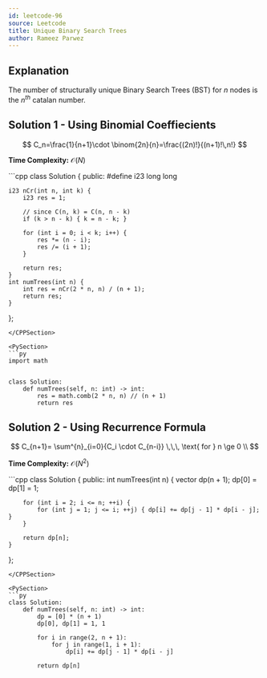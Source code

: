 ```yaml
---
id: leetcode-96
source: Leetcode
title: Unique Binary Search Trees
author: Rameez Parwez
---
```


## Explanation

The number of structurally unique Binary Search Trees (BST) for $n$ nodes is the $n^{th}$ catalan number.

## Solution 1 - Using Binomial Coeffiecients

$$
C_n=\frac{1}{n+1}\cdot \binom{2n}{n}=\frac{(2n)!}{(n+1)!\,n!}
$$

**Time Complexity:** $\mathcal{O}(N)$

<LanguageSection>

<CPPSection>
```cpp
class Solution {
  public:
#define i23 long long

	i23 nCr(int n, int k) {
		i23 res = 1;

		// since C(n, k) = C(n, n - k)
		if (k > n - k) { k = n - k; }

		for (int i = 0; i < k; i++) {
			res *= (n - i);
			res /= (i + 1);
		}

		return res;
	}
	int numTrees(int n) {
		int res = nCr(2 * n, n) / (n + 1);
		return res;
	}
};
```
</CPPSection>

<PySection>
```py
import math


class Solution:
	def numTrees(self, n: int) -> int:
		res = math.comb(2 * n, n) // (n + 1)
		return res
```
</PySection>

</LanguageSection>


## Solution 2 - Using Recurrence Formula

$$
C_{n+1}= \sum^{n}_{i=0}{C_i \cdot C_{n-i}} \,\,\, \text{ for } n \ge 0 \\
$$

**Time Complexity:** $\mathcal{O} (N^2)$

<LanguageSection>

<CPPSection>
```cpp
class Solution {
  public:
	int numTrees(int n) {
		vector<int> dp(n + 1);
		dp[0] = dp[1] = 1;

		for (int i = 2; i <= n; ++i) {
			for (int j = 1; j <= i; ++j) { dp[i] += dp[j - 1] * dp[i - j]; }
		}

		return dp[n];
	}
};
```
</CPPSection>

<PySection>
```py
class Solution:
	def numTrees(self, n: int) -> int:
		dp = [0] * (n + 1)
		dp[0], dp[1] = 1, 1

		for i in range(2, n + 1):
			for j in range(1, i + 1):
				dp[i] += dp[j - 1] * dp[i - j]

		return dp[n]
```
</PySection>

</LanguageSection>